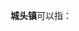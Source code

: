 '''城头镇'''可以指：
{{PRC admin/disambig|32/07/21/110/000|35/01/81/104/000|37/04/06/105/000}}
{{disambig|cat=三字中国镇名消歧义}}